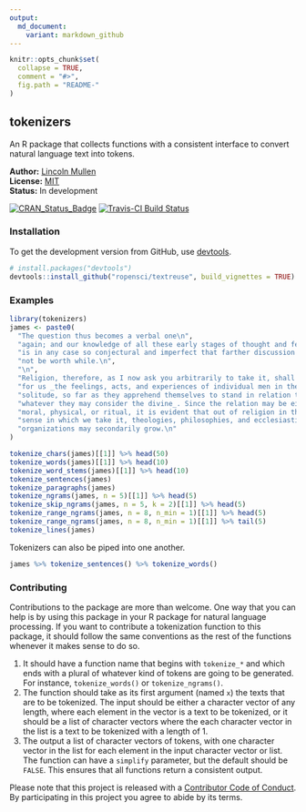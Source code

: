 ```yaml
---
output:
  md_document:
    variant: markdown_github
---
```


<!-- README.md is generated from README.Rmd. Please edit that file -->

```r
knitr::opts_chunk$set(
  collapse = TRUE,
  comment = "#>",
  fig.path = "README-"
)
```

## tokenizers

An R package that collects functions with a consistent interface to convert natural language text into tokens.

**Author:** [Lincoln Mullen](http://lincolnmullen.com)<br>
**License:** [MIT](http://opensource.org/licenses/MIT)<br>
**Status:** In development

[![CRAN_Status_Badge](http://www.r-pkg.org/badges/version/tokenizers)](http://cran.r-project.org/package=tokenizers)
[![Travis-CI Build Status](https://travis-ci.org/lmullen/tokenizers.svg?branch=master)](https://travis-ci.org/lmullen/tokenizers)

### Installation

To get the development version from GitHub, use  [devtools](https://github.com/hadley/devtools).

```r
# install.packages("devtools")
devtools::install_github("ropensci/textreuse", build_vignettes = TRUE)
```

### Examples

```r
library(tokenizers)
james <- paste0(
  "The question thus becomes a verbal one\n",
  "again; and our knowledge of all these early stages of thought and feeling\n",
  "is in any case so conjectural and imperfect that farther discussion would\n",
  "not be worth while.\n",
  "\n",
  "Religion, therefore, as I now ask you arbitrarily to take it, shall mean\n",
  "for us _the feelings, acts, and experiences of individual men in their\n",
  "solitude, so far as they apprehend themselves to stand in relation to\n",
  "whatever they may consider the divine_. Since the relation may be either\n",
  "moral, physical, or ritual, it is evident that out of religion in the\n",
  "sense in which we take it, theologies, philosophies, and ecclesiastical\n",
  "organizations may secondarily grow.\n"
)

tokenize_chars(james)[[1]] %>% head(50)
tokenize_words(james)[[1]] %>% head(10)
tokenize_word_stems(james)[[1]] %>% head(10)
tokenize_sentences(james) 
tokenize_paragraphs(james)
tokenize_ngrams(james, n = 5)[[1]] %>% head(5)
tokenize_skip_ngrams(james, n = 5, k = 2)[[1]] %>% head(5)
tokenize_range_ngrams(james, n = 8, n_min = 1)[[1]] %>% head(5)
tokenize_range_ngrams(james, n = 8, n_min = 1)[[1]] %>% tail(5)
tokenize_lines(james)
```

Tokenizers can also be piped into one another.

```r
james %>% tokenize_sentences() %>% tokenize_words() 
```

### Contributing

Contributions to the package are more than welcome. One way that you can help is by using this package in your R package for natural language processing. If you want to contribute a tokenization function to this package, it should follow the same conventions as the rest of the functions whenever it makes sense to do so.

1. It should have a function name that begins with `tokenize_*` and which ends with a plural of whatever kind of tokens are going to be generated. For instance, `tokenize_words()` or `tokenize_ngrams()`.
2. The function should take as its first argument (named `x`) the texts that are to be tokenized. The input should be either a character vector of any length, where each element in the vector is a text to be tokenized, or it should be a list of character vectors where the each character vector in the list is a text to be tokenized with a length of 1.
3. The output a list of character vectors of tokens, with one character vector in the list for each element in the input character vector or list. The function can have a `simplify` parameter, but the default should be `FALSE`. This ensures that all functions return a consistent output.

Please note that this project is released with a [Contributor Code of Conduct](CONDUCT.md). By participating in this project you agree to abide by its terms.